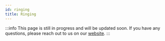 ```yaml
---
id: ringing
title: Ringing
---
```


:::info
This page is still in progress and will be updated soon.
If you have any questions, please reach out to us on our [website](https://getstream.io/video/#contact).
:::
